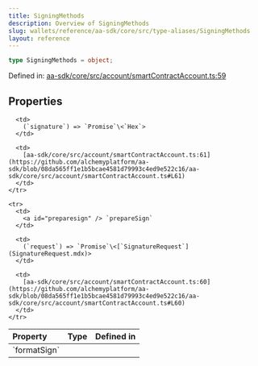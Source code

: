 ```yaml
---
title: SigningMethods
description: Overview of SigningMethods
slug: wallets/reference/aa-sdk/core/src/type-aliases/SigningMethods
layout: reference
---
```


```ts
type SigningMethods = object;
```

Defined in: [aa-sdk/core/src/account/smartContractAccount.ts:59](https://github.com/alchemyplatform/aa-sdk/blob/08da565ff1e1b5bcae4581d79993c4ed9e522c16/aa-sdk/core/src/account/smartContractAccount.ts#L59)

## Properties

<table>
  <thead>
    <tr>
      <th align="left">Property</th>
      <th align="left">Type</th>
      <th align="left">Defined in</th>
    </tr>
  </thead>

  <tbody>
    <tr>
      <td>
        <a id="formatsign" /> `formatSign`
      </td>

      <td>
        (`signature`) => `Promise`\<`Hex`>
      </td>

      <td>
        [aa-sdk/core/src/account/smartContractAccount.ts:61](https://github.com/alchemyplatform/aa-sdk/blob/08da565ff1e1b5bcae4581d79993c4ed9e522c16/aa-sdk/core/src/account/smartContractAccount.ts#L61)
      </td>
    </tr>

    <tr>
      <td>
        <a id="preparesign" /> `prepareSign`
      </td>

      <td>
        (`request`) => `Promise`\<[`SignatureRequest`](SignatureRequest.mdx)>
      </td>

      <td>
        [aa-sdk/core/src/account/smartContractAccount.ts:60](https://github.com/alchemyplatform/aa-sdk/blob/08da565ff1e1b5bcae4581d79993c4ed9e522c16/aa-sdk/core/src/account/smartContractAccount.ts#L60)
      </td>
    </tr>

  </tbody>
</table>

